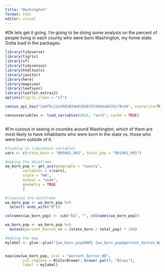 ```yaml
---
title: "Washington"
format: html
editor: visual
---
```


#Ok lets get it going. I'm going to be doing some analysis on the percent of people living in each county who were born Washington, my home state. Gotta load in the packages.


```r

library(tidyverse)
library(tigris)
library(sf)
library(tidycensus)
library(htmltools)
library(janitor)
library(here)
library(mapview)
library(leafsync)
library(leaflet.extras2)
options(tigris_class = "sf")

census_api_key("2a6f8c21a30d3024e038d67d7d4eba647dc79cd4", overwrite=TRUE, install = TRUE)

censusvariables <- load_variables(2021, "acs5", cache = TRUE)



```


#I'm curious in seeing in counties around Washington, which of them are most likely to have inhabitants who were born in the state vs. those who were born outside of it.


```r

#loading in tidycensus variables 
vars <- c(state_born = "B05002_003", total_pop = "B01003_001")

#making the dataframe
wa_born_pop <- get_acs(geography = "county",
        variables = c(vars),
        state = "WA",
        output = "wide",
        geometry = TRUE
        )

#cleaning the dataframe
wa_born_pop <- wa_born_pop %>%
  select(-ends_with("M"))

colnames(wa_born_pop) <- sub("E$", "", colnames(wa_born_pop))

wa_born_pop <- wa_born_pop %>%
  mutate(percent_bornin_WA = (state_born / total_pop) * 100)

#making the map
mylabel <- glue::glue("{wa_born_pop$NAM} {wa_born_pop$percent_bornin_WA}")


mapview(wa_born_pop, zcol = "percent_bornin_WA",
        col.regions = RColorBrewer::brewer.pal(9, "Blues"),
        label = mylabel)



```


